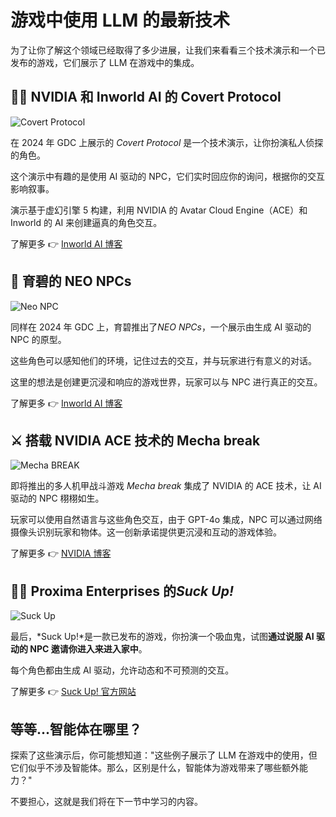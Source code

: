 # 游戏中使用 LLM 的最新技术

为了让你了解这个领域已经取得了多少进展，让我们来看看三个技术演示和一个已发布的游戏，它们展示了 LLM 在游戏中的集成。

## 🕵️‍♂️ NVIDIA 和 Inworld AI 的 Covert Protocol

<img
  src="https://huggingface.co/datasets/agents-course/course-images/resolve/main/en/bonus-unit3/covert-protocol.jpg"
  alt="Covert Protocol"
/>

在 2024 年 GDC 上展示的 _Covert Protocol_ 是一个技术演示，让你扮演私人侦探的角色。

这个演示中有趣的是使用 AI 驱动的 NPC，它们实时回应你的询问，根据你的交互影响叙事。

演示基于虚幻引擎 5 构建，利用 NVIDIA 的 Avatar Cloud Engine（ACE）和 Inworld 的 AI 来创建逼真的角色交互。

了解更多 👉 [Inworld AI 博客](https://inworld.ai/blog/nvidia-inworld-ai-demo-on-device-capabilities)

## 🤖 育碧的 NEO NPCs

<img
  src="https://huggingface.co/datasets/agents-course/course-images/resolve/main/en/bonus-unit3/neo-npc.jpeg"
  alt="Neo NPC"
/>

同样在 2024 年 GDC 上，育碧推出了*NEO NPCs*，一个展示由生成 AI 驱动的 NPC 的原型。

这些角色可以感知他们的环境，记住过去的交互，并与玩家进行有意义的对话。

这里的想法是创建更沉浸和响应的游戏世界，玩家可以与 NPC 进行真正的交互。

了解更多 👉 [Inworld AI 博客](https://inworld.ai/blog/gdc-2024)

## ⚔️ 搭载 NVIDIA ACE 技术的 Mecha break

<img
  src="https://huggingface.co/datasets/agents-course/course-images/resolve/main/en/bonus-unit3/mecha-break.jpg"
  alt="Mecha BREAK"
/>

即将推出的多人机甲战斗游戏 _Mecha break_ 集成了 NVIDIA 的 ACE 技术，让 AI 驱动的 NPC 栩栩如生。

玩家可以使用自然语言与这些角色交互，由于 GPT-4o 集成，NPC 可以通过网络摄像头识别玩家和物体。这一创新承诺提供更沉浸和互动的游戏体验。

了解更多 👉 [NVIDIA 博客](https://blogs.nvidia.com/blog/digital-human-technology-mecha-break/)

## 🧛‍♂️ Proxima Enterprises 的*Suck Up!*

<img
  src="https://huggingface.co/datasets/agents-course/course-images/resolve/main/en/bonus-unit3/suck-up.jpg"
  alt="Suck Up"
/>

最后，*Suck Up!*是一款已发布的游戏，你扮演一个吸血鬼，试图**通过说服 AI 驱动的 NPC 邀请你进入来进入家中**。

每个角色都由生成 AI 驱动，允许动态和不可预测的交互。

了解更多 👉 [Suck Up! 官方网站](https://www.playsuckup.com/)

## 等等...智能体在哪里？

探索了这些演示后，你可能想知道："这些例子展示了 LLM 在游戏中的使用，但它们似乎不涉及智能体。那么，区别是什么，智能体为游戏带来了哪些额外能力？"

不要担心，这就是我们将在下一节中学习的内容。
